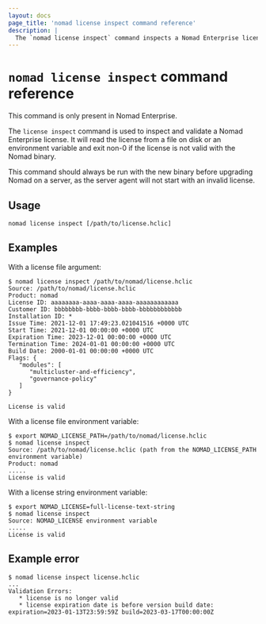 ```yaml
---
layout: docs
page_title: 'nomad license inspect command reference'
description: |
  The `nomad license inspect` command inspects a Nomad Enterprise license to see if it is valid with the installed Nomad binary.
---
```


# `nomad license inspect` command reference

<EnterpriseAlert>
  This command is only present in Nomad Enterprise.
</EnterpriseAlert>

The `license inspect` command is used to inspect and validate a Nomad Enterprise
license. It will read the license from a file on disk or an environment variable
and exit non-0 if the license is not valid with the Nomad binary.

This command should always be run with the new binary before upgrading Nomad on a server,
as the server agent will not start with an invalid license.

## Usage

```plaintext
nomad license inspect [/path/to/license.hclic]
```

## Examples

With a license file argument:

```shell-session
$ nomad license inspect /path/to/nomad/license.hclic
Source: /path/to/nomad/license.hclic
Product: nomad
License ID: aaaaaaaa-aaaa-aaaa-aaaa-aaaaaaaaaaaa
Customer ID: bbbbbbbb-bbbb-bbbb-bbbb-bbbbbbbbbbbb
Installation ID: *
Issue Time: 2021-12-01 17:49:23.021041516 +0000 UTC
Start Time: 2021-12-01 00:00:00 +0000 UTC
Expiration Time: 2023-12-01 00:00:00 +0000 UTC
Termination Time: 2024-01-01 00:00:00 +0000 UTC
Build Date: 2000-01-01 00:00:00 +0000 UTC
Flags: {
   "modules": [
      "multicluster-and-efficiency",
      "governance-policy"
   ]
}

License is valid
```

With a license file environment variable:

```shell-session
$ export NOMAD_LICENSE_PATH=/path/to/nomad/license.hclic
$ nomad license inspect
Source: /path/to/nomad/license.hclic (path from the NOMAD_LICENSE_PATH environment variable)
Product: nomad
.....
License is valid
```

With a license string environment variable:

```shell-session
$ export NOMAD_LICENSE=full-license-text-string
$ nomad license inspect
Source: NOMAD_LICENSE environment variable
.....
License is valid
```

## Example error

```shell-session
$ nomad license inspect license.hclic
...
Validation Errors:
   * license is no longer valid
   * license expiration date is before version build date: expiration=2023-01-13T23:59:59Z build=2023-03-17T00:00:00Z
```
